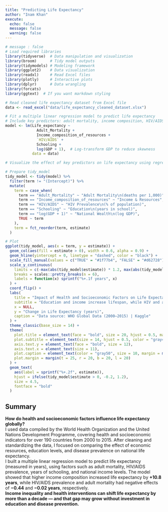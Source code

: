 ```yaml
---
title: "Predicting Life Expectancy"
author: "Inam Khan"
execute:
  echo: false
  message: false
  warning: false
---
```


```r
# message : false
# Load required libraries
library(tidyverse)  # Data manipulation and visualization
library(broom)      # Tidy model outputs
library(tidymodels) # Modeling framework
library(ggplot2)    # Data visualization
library(readxl)     # Read Excel files
library(plotly)     # Interactive plots
library(dplyr)      # Data wrangling
library(forcats)
library(ggtext)  # If you want markdown styling
```

```r
# Read cleaned life expectancy dataset from Excel file
data <- read_excel("data/life_expectancy_cleaned_dataset.xlsx")
```


```r
# Fit a multiple linear regression model to predict life expectancy
# Include key predictors: adult mortality, income composition, HIV/AIDS prevalence, schooling, and GDP (log-transformed)
model <- lm(Life_expectancy ~ 
              Adult_Mortality + 
              Income_composition_of_resources + 
              `HIV/AIDS` + 
              Schooling + 
              log(GDP + 1),  # Log-transform GDP to reduce skewness
            data = data)
```

```r
# Visualize the effect of key predictors on life expectancy using regression estimates

# Prepare tidy_model
tidy_model <- tidy(model) %>% 
  filter(term != "(Intercept)") %>% 
  mutate(
    term = case_when(
      term == "Adult_Mortality" ~ "Adult Mortality\n(deaths per 1,000)",
      term == "Income_composition_of_resources" ~ "Income & Resources",
      term == "HIV/AIDS" ~ "HIV Prevalence\n(% of population)",
      term == "Schooling" ~ "Education\n(years in school)",
      term == "log(GDP + 1)" ~ "National Wealth\n(log GDP)",
      TRUE ~ term
    ),
    term = fct_reorder(term, estimate)
  )

# Plot
ggplot(tidy_model, aes(x = term, y = estimate)) +
  geom_col(aes(fill = estimate > 0), width = 0.6, alpha = 0.9) +
  geom_hline(yintercept = 0, linetype = "dashed", color = "black") +
  scale_fill_manual(values = c("TRUE" = "#1f77b4", "FALSE" = "#d62728"), guide = FALSE) +
  scale_y_continuous(
    limits = c(-max(abs(tidy_model$estimate)) * 1.2, max(abs(tidy_model$estimate)) * 1.2),
    breaks = scales::pretty_breaks(n = 6),
    labels = function(x) sprintf("%+.1f years", x)
  ) +
  coord_flip() +
  labs(
    title = "Impact of Health and Socioeconomic Factors on Life Expectancy",
    subtitle = "Education and income increase lifespan, while HIV and adult mortality reduce it",
    x = NULL,
    y = "Change in Life Expectancy (years)",
    caption = "Data source: WHO Global Data (2000–2015) | Kaggle"
  ) +
  theme_classic(base_size = 14) +
  theme(
    plot.title = element_text(face = "bold", size = 20, hjust = 0.5, margin = margin(b = 8)),
    plot.subtitle = element_text(size = 14, hjust = 0.5, color = "gray40"),
    axis.text.y = element_text(face = "bold", size = 12),
    axis.text.x = element_text(size = 11),
    plot.caption = element_text(color = "gray50", size = 10, margin = margin(t = 10)),
    plot.margin = margin(t = 25, r = 20, b = 20, l = 20)
  ) +
  geom_text(
    aes(label = sprintf("%+.2f", estimate)),
    hjust = ifelse(tidy_model$estimate > 0, -0.2, 1.2),
    size = 4.5,
    fontface = "bold"
  )
```

## Summary

**How do health and socioeconomic factors influence life expectancy globally?**  
I used data compiled by the World Health Organization and the United Nations Development Programme, covering health and socioeconomic indicators for over 190 countries from 2000 to 2015. After cleaning and standardizing the data, I focused on comparing the effect of economic resources, education levels, and disease prevalence on national life expectancy.  
I built a multiple linear regression model to predict life expectancy (measured in years), using factors such as adult mortality, HIV/AIDS prevalence, years of schooling, and national income levels. The model showed that higher income composition increased life expectancy by **+10.8 years**, while HIV/AIDS prevalence and adult mortality had negative effects of **−0.44** and **−0.02 years**, respectively.  
**Income inequality and health interventions can shift life expectancy by more than a decade — and that gap may grow without investment in education and disease prevention.**
